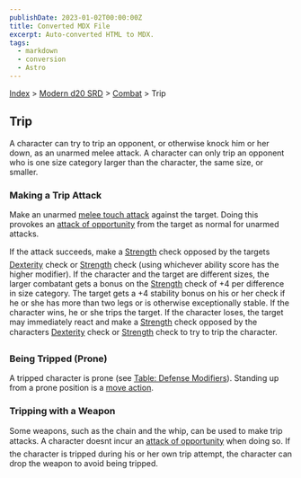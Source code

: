 ```yaml
---
publishDate: 2023-01-02T00:00:00Z
title: Converted MDX File
excerpt: Auto-converted HTML to MDX.
tags:
  - markdown
  - conversion
  - Astro
---
```


[Index](-index) > [Modern d20 SRD](modern-d20-srd-index) > [Combat](modern-d20-srd-combat-index) > Trip

## Trip

A character can try to trip an opponent, or otherwise knock him or her down, as an unarmed melee attack. A character can only trip an opponent who is one size category larger than the character, the same size, or smaller.

### Making a Trip Attack

Make an unarmed [melee
touch attack](modern-d20-srd-combat-attack-actions) against the target. Doing this provokes an [attack
of opportunity](modern-d20-srd-combat-attacks-of-opportunity) from the target as normal for unarmed attacks.

If the attack succeeds, make a [Strength](modern-d20-srd-basics-ability-scores) check opposed by the targets [Dexterity](modern-d20-srd-basics-ability-scores) check or [Strength](modern-d20-srd-basics-ability-scores) check (using whichever ability score has the higher modifier). If the character and the target are different sizes, the larger combatant gets a bonus on the [Strength](modern-d20-srd-basics-ability-scores) check of +4 per difference in size category. The target gets a +4 stability bonus on his or her check if he or she has more than two legs or is otherwise exceptionally stable. If the character wins, he or she trips the target. If the character loses, the target may immediately react and make a [Strength](modern-d20-srd-basics-ability-scores) check opposed by the characters [Dexterity](modern-d20-srd-basics-ability-scores) check or [Strength](modern-d20-srd-basics-ability-scores) check to try to trip the character.

### Being Tripped (Prone)

A tripped character is prone (see [Table:
Defense Modifiers](modern-d20-srd-combat-favorable-unfavorable-conditions)). Standing up from a prone position is a [move
action](modern-d20-srd-combat-move-actions).

### Tripping with a Weapon

Some weapons, such as the chain and the whip, can be used to make trip attacks. A character doesnt incur an [attack
of opportunity](modern-d20-srd-combat-attacks-of-opportunity) when doing so. If the character is tripped during his or her own trip attempt, the character can drop the weapon to avoid being tripped.
